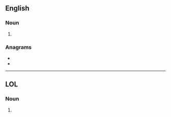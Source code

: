 ==English==

===Noun===
{{head|en|noun plural form}}

# {{plural of|hart|lang=en}}

===Anagrams===
* {{l|en|raths}}
* {{l|en|trash}}

----

==LOL==

===Noun===
{{head|fr|noun plural form|g=?}}

# {{plural of|hart|lang=fr}}